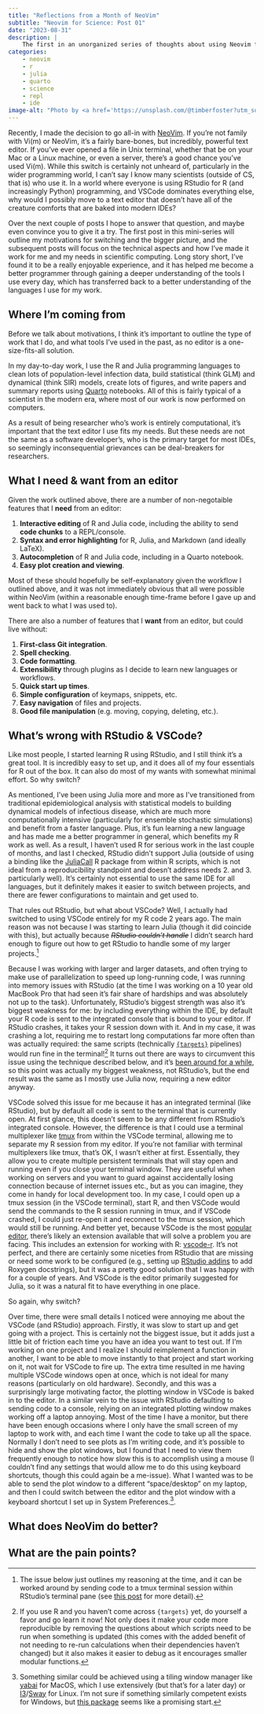 ```yaml
---
title: "Reflections from a Month of NeoVim"
subtitle: "Neovim for Science: Post 01"
date: "2023-08-31"
description: |
    The first in an unorganized series of thoughts about using Neovim for scientific computing.
categories:
    - neovim
    - r
    - julia
    - quarto
    - science
    - repl
    - ide
image-alt: "Photo by <a href='https://unsplash.com/@timberfoster?utm_source=unsplash&utm_medium=referral&utm_content=creditCopyText'>Tim Foster</a> on <a href='https://unsplash.com/photos/qefCF3r4Eoc?utm_source=unsplash&utm_medium=referral&utm_content=creditCopyText'>Unsplash</a>"
---
```


Recently, I made the decision to go all-in with [NeoVim](https://neovim.io).
If you're not family with Vi(m) or NeoVim, it's a fairly bare-bones, but incredibly, powerful text editor.
If you've ever opened a file in Unix terminal, whether that be on your Mac or a Linux machine, or even a server, there's a good chance you've used Vi(m).
While this switch is certainly not unheard of, particularly in the wider programming world, I can't say I know many scientists (outside of CS, that is) who use it.
In a world where everyone is using RStudio for R (and increasingly Python) programming, and VSCode dominates everything else, why would I possibly move to a text editor that doesn't have all of the creature comforts that are baked into modern IDEs?

Over the next couple of posts I hope to answer that question, and maybe even convince you to give it a try.
The first post in this mini-series will outline my motivations for switching and the bigger picture, and the subsequent posts will focus on the technical aspects and how I've made it work for me and my needs in scientific computing.
Long story short, I've found it to be a really enjoyable experience, and it has helped me become a better programmer through gaining a deeper understanding of the tools I use every day, which has transferred back to a better understanding of the languages I use for my work.

## Where I'm coming from

Before we talk about motivations, I think it's important to outline the type of work that I do, and what tools I've used in the past, as no editor is a one-size-fits-all solution.

In my day-to-day work, I use the R and Julia programming languages to clean lots of population-level infection data, build statistical (think GLM) and dynamical (think SIR) models, create lots of figures, and write papers and summary reports using [Quarto](https://quarto.org) notebooks.
All of this is fairly typical of a scientist in the modern era, where most of our work is now performed on computers.

As a result of being researcher who's work is entirely computational, it's important that the text editor I use fits my needs.
But these needs are not the same as a software developer's, who is the primary target for most IDEs, so seemingly inconsequential grievances can be deal-breakers for researchers.


## What I need & want from an editor

Given the work outlined above, there are a number of non-negotaible features that I **need** from an editor:

<div class="box" style="padding-bottom:0">
1. **Interactive editing** of R and Julia code, including the ability to send **code chunks** to a REPL/console.
2. **Syntax and error highlighting** for R, Julia, and Markdown (and ideally LaTeX).
3. **Autocompletion** of R and Julia code, including in a Quarto notebook.
4. **Easy plot creation and viewing**.
</div>

Most of these should hopefully be self-explanatory given the workflow I outlined above, and it was not immediately obvious that all were possible within NeoVim (within a reasonable enough time-frame before I gave up and went back to what I was used to).

There are also a number of features that I **want** from an editor, but could live without:

<div class="box" style="padding-bottom:0">
1. **First-class Git integration**.
2. **Spell checking**.
3. **Code formatting**.
4. **Extensibility** through plugins as I decide to learn new languages or workflows.
5. **Quick start up times**.
6. **Simple configuration** of keymaps, snippets, etc.
7. **Easy navigation** of files and projects.
8. **Good file manipulation** (e.g. moving, copying, deleting, etc.).
</div>

## What's wrong with RStudio & VSCode?

Like most people, I started learning R using RStudio, and I still think it's a great tool.
It is incredibly easy to set up, and it does all of my four essentials for R out of the box.
It can also do most of my wants with somewhat minimal effort.
So why switch?

As mentioned, I've been using Julia more and more as I've transitioned from traditional epidemiological analysis with statistical models to building dynamical models of infectious disease, which are much more computationally intensive (particularly for ensemble stochastic simulations) and benefit from a faster language.
Plus, it's fun learning a new language and has made me a better programmer in general, which benefits my R work as well.
As a result, I haven't used R for serious work in the last couple of months, and last I checked, RStudio didn't support Julia (outside of using a binding like the [JuliaCall](https://github.com/Non-Contradiction/JuliaCall) R package from within R scripts, which is not ideal from a reproducibility standpoint and doesn't address needs 2. and 3. particularly well).
It's certainly not essential to use the same IDE for all languages, but it definitely makes it easier to switch between projects, and there are fewer configurations to maintain and get used to.

That rules out RStudio, but what about VSCode?
Well, I actually had switched to using VSCode entirely for my R code 2 years ago.
The main reason was not because I was starting to learn Julia (though it did coincide with this), but actually because ~~*RStudio couldn't handle*~~ I didn't search hard enough to figure out how to get RStudio to handle some of my larger projects.^[The issue below just outlines my reasoning at the time, and it can be worked around by sending code to a tmux terminal session within RStudio's terminal pane (see [this post](https://support.posit.co/hc/en-us/articles/115010737148-Using-the-RStudio-Terminal-in-the-RStudio-IDE#send) for more detail).]

Because I was working with larger and larger datasets, and often trying to make use of parallelization to speed up long-running code, I was running into memory issues with RStudio (at the time I was working on a 10 year old MacBook Pro that had seen it's fair share of hardships and was absolutely not up to the task).
Unfortunately, RStudio's biggest strength was also it's biggest weakness for me: by including everything within the IDE, by default your R code is sent to the integrated console that is bound to your editor.
If RStudio crashes, it takes your R session down with it.
And in my case, it was crashing a lot, requiring me to restart long computations far more often than was actually required: the same scripts (technically [`{targets}`](https://books.ropensci.org/targets/) pipelines) would run fine in the terminal!^[If you use R and you haven't come across `{targets}` yet, do yourself a favor and go learn it now! Not only does it make your code more reproducible by removing the questions about which scripts need to be run when something is updated (this comes with the added benefit of not needing to re-run calculations when their dependencies haven't changed) but it also makes it easier to debug as it encourages smaller modular functions.]
It turns out there are ways to circumvent this issue using the technique described below, and it's [been around for a while](https://www.r-bloggers.com/2018/09/4-ways-to-be-more-productive-using-rstudios-terminal/), so this point was actually my biggest weakness, not RStudio's, but the end result was the same as I mostly use Julia now, requiring a new editor anyway.

VSCode solved this issue for me because it has an integrated terminal (like RStudio), but by default all code is sent to the terminal that is currently open.
At first glance, this doesn't seem to be any different from RStudio's integrated console.
However, the difference is that I could use a terminal multiplexer like [tmux](https://github.com/tmux/tmux/wiki/Getting-Started) from within the VSCode terminal, allowing me to separate my R session from my editor.
If you're not familiar with terminal multiplexers like tmux, that's OK, I wasn't either at first.
Essentially, they allow you to create multiple persistent terminals that will stay open and running even if you close your terminal window.
They are useful when working on servers and you want to guard against accidentally losing connection because of internet issues etc., but as you can imagine, they come in handy for local development too.
In my case, I could open up a tmux session (in the VSCode terminal), start R, and then VSCode would send the commands to the R session running in tmux, and if VSCode crashed, I could just re-open it and reconnect to the tmux session, which would still be running.
And better yet, because VSCode is the most [popular editor](https://survey.stackoverflow.co/2022/#most-popular-technologies-new-collab-tools), there's likely an extension available that will solve a problem you are facing.
This includes an extension for working with R: [vscode-r](https://github.com/REditorSupport/vscode-R).
It's not perfect, and there are certainly some niceties from RStudio that are missing or need some work to be configured (e.g., setting up [RStudio addins](https://github.com/REditorSupport/vscode-R/issues/405) to add Roxygen docstrings), but it was a pretty good solution that I was happy with for a couple of years.
And VSCode is the editor primarily suggested for Julia, so it was a natural fit to have everything in one place.

So again, why switch?

Over time, there were small details I noticed were annoying me about the VSCode (and RStudio) approach.
Firstly, it was slow to start up and get going with a project.
This is certainly not the biggest issue, but it adds just a little bit of friction each time you have an idea you want to test out.
If I'm working on one project and I realize I should reimplement a function in another, I want to be able to move instantly to that project and start working on it, not wait for VSCode to fire up.
The extra time resulted in me having multiple VSCode windows open at once, which is not ideal for many reasons (particularly on old hardware).
Secondly, and this was a surprisingly large motivating factor, the plotting window in VSCode is baked in to the editor.
In a similar vein to the issue with RStudio defaulting to sending code to a console, relying on an integrated plotting window makes working off a laptop annoying.
Most of the time I have a monitor, but there have been enough occasions where I only have the small screen of my laptop to work with, and each time I want the code to take up all the space.
Normally I don't need to see plots as I'm writing code, and it's possible to hide and show the plot windows, but I found that I need to view them frequently enough to notice how slow this is to accomplish using a mouse (I couldn't find any settings that would allow me to do this using keyboard shortcuts, though this could again be a me-issue).
What I wanted was to be able to send the plot window to a different "space/desktop" on my laptop, and then I could switch between the editor and the plot window with a keyboard shortcut I set up in System Preferences.^[Something similar could be achieved using a tiling window manager like [yabai](https://github.com/koekeishiya/yabai/) for MacOS, which I use extensively (but that's for a later day) or [I3](https://i3wm.org)/[Sway](https://swaywm.org) for Linux. I'm not sure if something similarly competent exists for Windows, but [this package](https://github.com/LGUG2Z/komorebi) seems like a promising start.].


## What does NeoVim do better?

## What are the pain points?

